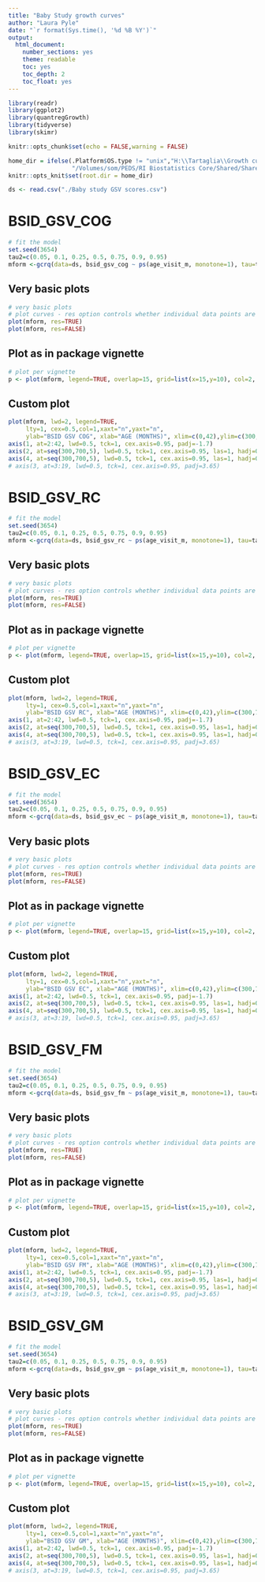 ```yaml
---
title: "Baby Study growth curves"
author: "Laura Pyle"
date: "`r format(Sys.time(), '%d %B %Y')`"
output:
  html_document:
    number_sections: yes
    theme: readable
    toc: yes
    toc_depth: 2
    toc_float: yes
---
```


```r
library(readr)
library(ggplot2)
library(quantregGrowth)
library(tidyverse)
library(skimr)

knitr::opts_chunk$set(echo = FALSE,warning = FALSE)

home_dir = ifelse(.Platform$OS.type != "unix","H:\\Tartaglia\\Growth curves\\",
                  "/Volumes/som/PEDS/RI Biostatistics Core/Shared/Shared Projects/Laura/BDC/Projects")
knitr::opts_knit$set(root.dir = home_dir)

```

```r
ds <- read.csv("./Baby study GSV scores.csv")
```

# BSID_GSV_COG

```r
# fit the model
set.seed(3654)
tau2=c(0.05, 0.1, 0.25, 0.5, 0.75, 0.9, 0.95)
mform <-gcrq(data=ds, bsid_gsv_cog ~ ps(age_visit_m, monotone=1), tau=tau2)
```

## Very basic plots

```r
# very basic plots
# plot curves - res option controls whether individual data points are plotted
plot(mform, res=TRUE)
plot(mform, res=FALSE)
```

## Plot as in package vignette

```r
# plot per vignette
p <- plot(mform, legend=TRUE, overlap=15, grid=list(x=15,y=10), col=2, lty=1,ylab="BSID GSV COG", xlab="AGE (MONTHS)")
```

## Custom plot

```r
plot(mform, lwd=2, legend=TRUE, 
     lty=1, cex=0.5,col=1,xaxt="n",yaxt="n",
     ylab="BSID GSV COG", xlab="AGE (MONTHS)", xlim=c(0,42),ylim=c(300,700))
axis(1, at=2:42, lwd=0.5, tck=1, cex.axis=0.95, padj=-1.7)
axis(2, at=seq(300,700,5), lwd=0.5, tck=1, cex.axis=0.95, las=1, hadj=0.5)
axis(4, at=seq(300,700,5), lwd=0.5, tck=1, cex.axis=0.95, las=1, hadj=0.5)
# axis(3, at=3:19, lwd=0.5, tck=1, cex.axis=0.95, padj=3.65)
```

# BSID_GSV_RC

```r
# fit the model
set.seed(3654)
tau2=c(0.05, 0.1, 0.25, 0.5, 0.75, 0.9, 0.95)
mform <-gcrq(data=ds, bsid_gsv_rc ~ ps(age_visit_m, monotone=1), tau=tau2)
```

## Very basic plots

```r
# very basic plots
# plot curves - res option controls whether individual data points are plotted
plot(mform, res=TRUE)
plot(mform, res=FALSE)
```

## Plot as in package vignette

```r
# plot per vignette
p <- plot(mform, legend=TRUE, overlap=15, grid=list(x=15,y=10), col=2, lty=1,ylab="BSID GSV RC", xlab="AGE (MONTHS)")
```

## Custom plot

```r
plot(mform, lwd=2, legend=TRUE, 
     lty=1, cex=0.5,col=1,xaxt="n",yaxt="n",
     ylab="BSID GSV RC", xlab="AGE (MONTHS)", xlim=c(0,42),ylim=c(300,700))
axis(1, at=2:42, lwd=0.5, tck=1, cex.axis=0.95, padj=-1.7)
axis(2, at=seq(300,700,5), lwd=0.5, tck=1, cex.axis=0.95, las=1, hadj=0.5)
axis(4, at=seq(300,700,5), lwd=0.5, tck=1, cex.axis=0.95, las=1, hadj=0.5)
# axis(3, at=3:19, lwd=0.5, tck=1, cex.axis=0.95, padj=3.65)
```

# BSID_GSV_EC

```r
# fit the model
set.seed(3654)
tau2=c(0.05, 0.1, 0.25, 0.5, 0.75, 0.9, 0.95)
mform <-gcrq(data=ds, bsid_gsv_ec ~ ps(age_visit_m, monotone=1), tau=tau2)
```

## Very basic plots

```r
# very basic plots
# plot curves - res option controls whether individual data points are plotted
plot(mform, res=TRUE)
plot(mform, res=FALSE)
```

## Plot as in package vignette

```r
# plot per vignette
p <- plot(mform, legend=TRUE, overlap=15, grid=list(x=15,y=10), col=2, lty=1,ylab="BSID GSV EC", xlab="AGE (MONTHS)")
```

## Custom plot

```r
plot(mform, lwd=2, legend=TRUE, 
     lty=1, cex=0.5,col=1,xaxt="n",yaxt="n",
     ylab="BSID GSV EC", xlab="AGE (MONTHS)", xlim=c(0,42),ylim=c(300,700))
axis(1, at=2:42, lwd=0.5, tck=1, cex.axis=0.95, padj=-1.7)
axis(2, at=seq(300,700,5), lwd=0.5, tck=1, cex.axis=0.95, las=1, hadj=0.5)
axis(4, at=seq(300,700,5), lwd=0.5, tck=1, cex.axis=0.95, las=1, hadj=0.5)
# axis(3, at=3:19, lwd=0.5, tck=1, cex.axis=0.95, padj=3.65)
```

# BSID_GSV_FM

```r
# fit the model
set.seed(3654)
tau2=c(0.05, 0.1, 0.25, 0.5, 0.75, 0.9, 0.95)
mform <-gcrq(data=ds, bsid_gsv_fm ~ ps(age_visit_m, monotone=1), tau=tau2)
```

## Very basic plots

```r
# very basic plots
# plot curves - res option controls whether individual data points are plotted
plot(mform, res=TRUE)
plot(mform, res=FALSE)
```

## Plot as in package vignette

```r
# plot per vignette
p <- plot(mform, legend=TRUE, overlap=15, grid=list(x=15,y=10), col=2, lty=1,ylab="BSID GSV FM", xlab="AGE (MONTHS)")
```

## Custom plot

```r
plot(mform, lwd=2, legend=TRUE, 
     lty=1, cex=0.5,col=1,xaxt="n",yaxt="n",
     ylab="BSID GSV FM", xlab="AGE (MONTHS)", xlim=c(0,42),ylim=c(300,700))
axis(1, at=2:42, lwd=0.5, tck=1, cex.axis=0.95, padj=-1.7)
axis(2, at=seq(300,700,5), lwd=0.5, tck=1, cex.axis=0.95, las=1, hadj=0.5)
axis(4, at=seq(300,700,5), lwd=0.5, tck=1, cex.axis=0.95, las=1, hadj=0.5)
# axis(3, at=3:19, lwd=0.5, tck=1, cex.axis=0.95, padj=3.65)
```

# BSID_GSV_GM

```r
# fit the model
set.seed(3654)
tau2=c(0.05, 0.1, 0.25, 0.5, 0.75, 0.9, 0.95)
mform <-gcrq(data=ds, bsid_gsv_gm ~ ps(age_visit_m, monotone=1), tau=tau2)
```

## Very basic plots

```r
# very basic plots
# plot curves - res option controls whether individual data points are plotted
plot(mform, res=TRUE)
plot(mform, res=FALSE)
```

## Plot as in package vignette

```r
# plot per vignette
p <- plot(mform, legend=TRUE, overlap=15, grid=list(x=15,y=10), col=2, lty=1,ylab="BSID GSV GM", xlab="AGE (MONTHS)")
```

## Custom plot

```r
plot(mform, lwd=2, legend=TRUE, 
     lty=1, cex=0.5,col=1,xaxt="n",yaxt="n",
     ylab="BSID GSV GM", xlab="AGE (MONTHS)", xlim=c(0,42),ylim=c(300,700))
axis(1, at=2:42, lwd=0.5, tck=1, cex.axis=0.95, padj=-1.7)
axis(2, at=seq(300,700,5), lwd=0.5, tck=1, cex.axis=0.95, las=1, hadj=0.5)
axis(4, at=seq(300,700,5), lwd=0.5, tck=1, cex.axis=0.95, las=1, hadj=0.5)
# axis(3, at=3:19, lwd=0.5, tck=1, cex.axis=0.95, padj=3.65)
```